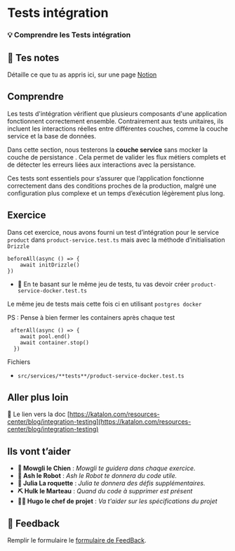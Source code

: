 # Tests intégration

### 💡 Comprendre les Tests intégration

## 📝 Tes notes

Détaille ce que tu as appris ici, sur une page [Notion](https://go.mikecodeur.com/course-notes-template)

## Comprendre

Les tests d'intégration vérifient que plusieurs composants d'une application fonctionnent correctement ensemble. Contrairement aux tests unitaires, ils incluent les interactions réelles entre différentes couches, comme la couche service et la base de données.

Dans cette section, nous testerons la **couche service** sans mocker la couche de persistance . Cela permet de valider les flux métiers complets et de détecter les erreurs liées aux interactions avec la persistance.

Ces tests sont essentiels pour s’assurer que l’application fonctionne correctement dans des conditions proches de la production, malgré une configuration plus complexe et un temps d’exécution légèrement plus long.

## Exercice

Dans cet exercice, nous avons fourni un test d’intégration pour le service `product` dans `product-service.test.ts` mais avec la méthode d’initialisation `Drizzle`

```tsx
beforeAll(async () => {
    await initDrizzle()
})
```

- **🐶** En te basant sur le même jeu de tests, tu vas devoir créer `product-service-docker.test.ts`

Le même jeu de tests mais cette fois ci en utilisant `postgres docker`

PS : Pense à bien fermer les containers après chaque test

```tsx
 afterAll(async () => {
    await pool.end()
    await container.stop()
  })
```

Fichiers

- `src/services/**tests**/product-service-docker.test.ts`

## Aller plus loin

📑 Le lien vers la doc [https://katalon.com/resources-center/blog/integration-testing](https://katalon.com/resources-center/blog/integration-testing)

## Ils vont t’aider

- **🐶 Mowgli le Chien** : _Mowgli te guidera dans chaque exercice._
- **🤖 Ash le Robot** : _Ash le Robot te donnera du code utile._
- **🚀 Julia La roquette** : _Julia te donnera des défis supplémentaires._
- **⛏️ Hulk le Marteau** : _Quand du code à supprimer est présent_
- **👨‍✈️ Hugo le chef de projet** : _Va t'aider sur les spécifications du projet_

## 🐜 Feedback

Remplir le formulaire le [formulaire de FeedBack](https://go.mikecodeur.com/cours-next-avis?entry.1912869708=Next%20Mastery&entry.1430994900=8.Next%20Testing&entry.533578441=08%20tests-integration).

